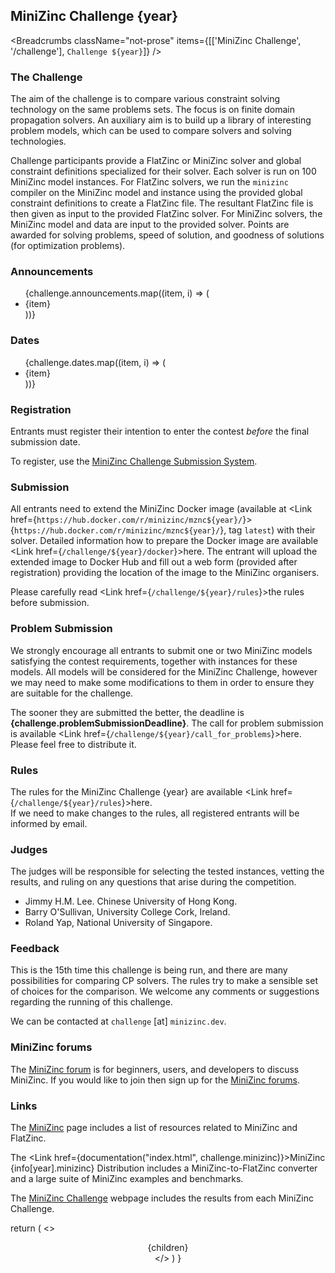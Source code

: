 
## MiniZinc Challenge {year}

<Breadcrumbs
  className="not-prose"
  items={[['MiniZinc Challenge', '/challenge'], `Challenge ${year}`]}
/>

### The Challenge

The aim of the challenge is to compare various constraint solving technology on the same problems
sets. The focus is on finite domain propagation solvers. An auxiliary aim is to build up a library
of interesting problem models, which can be used to compare solvers and solving technologies.

Challenge participants provide a FlatZinc or MiniZinc solver and global constraint definitions
specialized for their solver. Each solver is run on 100 MiniZinc model instances. For FlatZinc
solvers, we run the `minizinc` compiler on the MiniZinc model and instance using the provided global
constraint definitions to create a FlatZinc file. The resultant FlatZinc file is then given as input
to the provided FlatZinc solver. For MiniZinc solvers, the MiniZinc model and data are input to the
provided solver. Points are awarded for solving problems, speed of solution, and goodness of
solutions (for optimization problems).

### Announcements

<ul>
  {challenge.announcements.map((item, i) => (
    <li key={i}>{item}</li>
  ))}
</ul>

### Dates

<ul>
  {challenge.dates.map((item, i) => (
    <li key={i}>{item}</li>
  ))}
</ul>

### Registration

Entrants must register their intention to enter the contest _before_ the final submission date.

To register, use the [MiniZinc Challenge Submission System](https://challenge.minizinc.org).

### Submission

All entrants need to extend the MiniZinc Docker image (available at <Link href={`https://hub.docker.com/r/minizinc/mznc${year}/`}>{`https://hub.docker.com/r/minizinc/mznc${year}/`}</Link>, tag
`latest`) with their solver. Detailed information how to prepare the Docker image are available <Link href={`/challenge/${year}/docker`}>here</Link>.
The entrant will upload the extended image to Docker Hub and fill out a web form (provided after registration) providing the location of the image to the MiniZinc organisers.

Please carefully read <Link href={`/challenge/${year}/rules`}>the rules</Link> before submission.

### Problem Submission

We strongly encourage all entrants to submit one or two MiniZinc models satisfying the contest
requirements, together with instances for these models. All models will be considered for the
MiniZinc Challenge, however we may need to make some modifications to them in order to ensure they
are suitable for the challenge.

The sooner they are submitted the better, the deadline is **{challenge.problemSubmissionDeadline}**. The call for problem
submission is available <Link href={`/challenge/${year}/call_for_problems`}>here</Link>. Please feel free to distribute it.

### Rules

The rules for the MiniZinc Challenge {year} are available <Link href={`/challenge/${year}/rules`}>here</Link>.  
If we need to make changes to the rules, all registered entrants will be informed by email.

### Judges

The judges will be responsible for selecting the tested instances, vetting the results, and ruling
on any questions that arise during the competition.

- Jimmy H.M. Lee. Chinese University of Hong Kong.
- Barry O'Sullivan, University College Cork, Ireland.
- Roland Yap, National University of Singapore.

### Feedback

This is the 15th time this challenge is being run, and there are many possibilities for comparing CP
solvers. The rules try to make a sensible set of choices for the comparison. We welcome any comments
or suggestions regarding the running of this challenge.

We can be contacted at `challenge` [at] `minizinc.dev`.

### MiniZinc forums

The [MiniZinc forum](https://groups.google.com/forum/#!forum/minizinc) is for beginners, users, and developers to discuss MiniZinc. If you
would like to join then sign up for the [MiniZinc forums](https://groups.google.com/forum/#!forum/minizinc).

### Links

The [MiniZinc](/) page includes a list of resources related to MiniZinc and FlatZinc.

The <Link href={documentation("index.html", challenge.minizinc)}>MiniZinc {info[year].minizinc} Distribution</Link> includes a MiniZinc-to-FlatZinc
converter and a large suite of MiniZinc examples and benchmarks.

The [MiniZinc Challenge](/challenge) webpage includes the results from each MiniZinc Challenge.

  return (
    <>
      <Head>
        <title>{`MiniZinc - Challenge ${year}`}</title>
      </Head>
      <Header />
      <main>
        <Container>
          <article className="prose prose-minizinc max-w-none py-6">
            {children}
          </article>
        </Container>
      </main>
      <Footer />
    </>
  )
}
